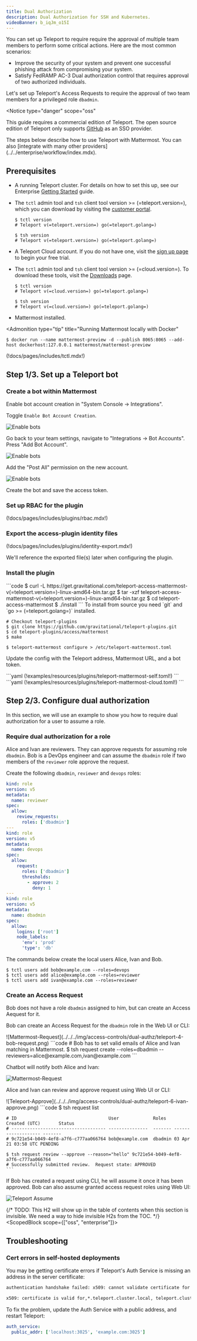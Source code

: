 ```yaml
---
title: Dual Authorization
description: Dual Authorization for SSH and Kubernetes.
videoBanner: b_iqJm_o15I
---
```


You can set up Teleport to require require the approval of multiple team members to perform some critical actions.
Here are the most common scenarios:

- Improve the security of your system and prevent one successful phishing attack from compromising your system.
- Satisfy FedRAMP AC-3 Dual authorization control that requires approval of two authorized individuals.

Let's set up Teleport's Access Requests to require the approval of two team members
for a privileged role `dbadmin`.

<Notice
  type="danger"
  scope="oss"
>
  This guide requires a commercial edition of Teleport. The open source
  edition of Teleport only supports [GitHub](../../setup/admin/github-sso.mdx) as
  an SSO provider.
</Notice>

<Admonition title="Note" type="tip">
  The steps below describe how to use Teleport with Mattermost. You can also [integrate with many other providers](../../enterprise/workflow/index.mdx).
</Admonition>

## Prerequisites

<Tabs>
<TabItem
  scope={["enterprise"]} label="Enterprise">

- A running Teleport cluster. For details on how to set this up, see our Enterprise
  [Getting Started](../enterprise/getting-started.mdx) guide.

- The `tctl` admin tool and `tsh` client tool version >= (=teleport.version=),
  which you can download by visiting the
  [customer portal](https://dashboard.gravitational.com/web/login).

  ```code
  $ tctl version
  # Teleport v(=teleport.version=) go(=teleport.golang=)
  
  $ tsh version
  # Teleport v(=teleport.version=) go(=teleport.golang=)
  ```

</TabItem>
<TabItem scope={["cloud"]}
  label="Teleport Cloud">

- A Teleport Cloud account. If you do not have one, visit the
  [sign up page](https://goteleport.com/signup/) to begin your free trial.

- The `tctl` admin tool and `tsh` client tool version >= (=cloud.version=).
  To download these tools, visit the [Downloads](../cloud/downloads.mdx) page.

  ```code
  $ tctl version
  # Teleport v(=cloud.version=) go(=teleport.golang=)
  
  $ tsh version
  # Teleport v(=cloud.version=) go(=teleport.golang=)
  ```

</TabItem>
</Tabs>

- Mattermost installed.

<Admonition
  type="tip"
  title="Running Mattermost locally with Docker"
>
  ```code
  $ docker run --name mattermost-preview -d --publish 8065:8065 --add-host dockerhost:127.0.0.1 mattermost/mattermost-preview
  ```

</Admonition>

(!docs/pages/includes/tctl.mdx!)

## Step 1/3. Set up a Teleport bot

### Create a bot within Mattermost

Enable bot account creation in "System Console -> Integrations".

Toggle `Enable Bot Account Creation`.

![Enable bots](../../../img/access-controls/dual-authz/mattermost-0-enable.png)

Go back to your team settings, navigate to "Integrations -> Bot Accounts". Press "Add Bot Account".

![Enable bots](../../../img/access-controls/dual-authz/mattermost-1-bot.png)

Add the "Post All" permission on the new account.

![Enable bots](../../../img/access-controls/dual-authz/mattermost-2-all-permissions@2x.png)

Create the bot and save the access token.

### Set up RBAC for the plugin

(!docs/pages/includes/plugins/rbac.mdx!)

### Export the access-plugin identity files

(!docs/pages/includes/plugins/identity-export.mdx!)

We'll reference the exported file(s) later when configuring the plugin.

### Install the plugin

<Tabs>
<TabItem label="Download">
  ```code
  $ curl -L https://get.gravitational.com/teleport-access-mattermost-v(=teleport.version=)-linux-amd64-bin.tar.gz
  $ tar -xzf teleport-access-mattermost-v(=teleport.version=)-linux-amd64-bin.tar.gz
  $ cd teleport-access-mattermost
  $ ./install
  ```
</TabItem>
<TabItem label="From Source">
  To install from source you need `git` and `go >= (=teleport.golang=)` installed.

  ```code
  # Checkout teleport-plugins
  $ git clone https://github.com/gravitational/teleport-plugins.git
  $ cd teleport-plugins/access/mattermost
  $ make
  ```
</TabItem>
</Tabs>


```code
$ teleport-mattermost configure > /etc/teleport-mattermost.toml
```

Update the config with the Teleport address, Mattermost URL, and a bot token.

<Tabs>
<TabItem scope={["oss", "enterprise"]} label="Self-Hosted">
```yaml
(!examples/resources/plugins/teleport-mattermost-self.toml!)
```
</TabItem>
<TabItem scope={["cloud"]} label="Teleport Cloud">
```yaml
(!examples/resources/plugins/teleport-mattermost-cloud.toml!)
```
</TabItem>
</Tabs>

## Step 2/3. Configure dual authorization

In this section, we will use an example to show you how to require dual
authorization for a user to assume a role.

### Require dual authorization for a role

Alice and Ivan are reviewers. They can approve requests for assuming role
`dbadmin`. Bob is a DevOps engineer and can assume the `dbadmin` role if two members
of the `reviewer` role approve the request.

Create the following `dbadmin`, `reviewer` and `devops` roles:

```yaml
kind: role
version: v5
metadata:
  name: reviewer
spec:
  allow:
    review_requests:
      roles: ['dbadmin']
---
kind: role
version: v5
metadata:
  name: devops
spec:
  allow:
    request:
      roles: ['dbadmin']
      thresholds:
        - approve: 2
          deny: 1
---
kind: role
version: v5
metadata:
  name: dbadmin
spec:
  allow:
    logins: ['root']
    node_labels:
      'env': 'prod'
      'type': 'db'
```

The commands below create the local users Alice, Ivan and Bob.

```code
$ tctl users add bob@example.com --roles=devops
$ tctl users add alice@example.com --roles=reviewer
$ tctl users add ivan@example.com --roles=reviewer
```

### Create an Access Request

Bob does not have a role `dbadmin` assigned to him, but can create an Access Aequest for it.

Bob can create an Access Request for the `dbadmin` role in the Web UI or CLI:

<Tabs>
<TabItem label="Web UI">
  ![Mattermost-Request](../../../img/access-controls/dual-authz/teleport-4-bob-request.png)
</TabItem>
<TabItem label="Terminal">
  ```code
  # Bob has to set valid emails of Alice and Ivan matching in Mattermost.
  $ tsh request create --roles=dbadmin --reviewers=alice@example.com,ivan@example.com
  ```
</TabItem>
</Tabs>

Chatbot will notify both Alice and Ivan:

![Mattermost-Request](../../../img/access-controls/dual-authz/mattermost-5-request.png)

Alice and Ivan can review and approve request using Web UI or CLI:

<Tabs>
  <TabItem label="Web UI">
    ![Teleport-Approve](../../../img/access-controls/dual-authz/teleport-6-ivan-approve.png)
  </TabItem>

  <TabItem label="CLI">
    ```code
    $ tsh request list

    # ID                                   User             Roles   Created (UTC)       Status
    # ------------------------------------ ---------------  ------- ------------------- -------
    # 9c721e54-b049-4ef8-a7f6-c777aa066764 bob@example.com  dbadmin 03 Apr 21 03:58 UTC PENDING

    $ tsh request review --approve --reason="hello" 9c721e54-b049-4ef8-a7f6-c777aa066764
    # Successfully submitted review.  Request state: APPROVED
    ```
  </TabItem>
</Tabs>

If Bob has created a request using CLI, he will assume it once it has been approved.
Bob can also assume granted access request roles using Web UI:

![Teleport Assume](../../../img/access-controls/dual-authz/teleport-7-bob-assume.png)


{/* TODO: This H2 will show up in the table of contents when this section is invisible.
We need a way to hide invisible H2s from the TOC. */}
<ScopedBlock scope={["oss", "enterprise"]}>

## Troubleshooting

### Cert errors in self-hosted deployments

You may be getting certificate errors if Teleport's Auth Service is missing an address in the server certificate:

```txt
authentication handshake failed: x509: cannot validate certificate for 127.0.0.1 because it doesn't contain any IP SANs
```

```txt
x509: certificate is valid for,*.teleport.cluster.local, teleport.cluster.local, not example.com
```

To fix the problem, update the Auth Service with a public address, and restart Teleport:

```yaml
auth_service:
  public_addr: ['localhost:3025', 'example.com:3025']
```

</ScopedBlock>
